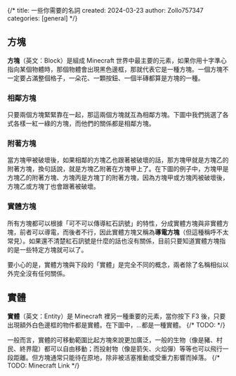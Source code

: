 {/*
title: 一些你需要的名詞
created: 2024-03-23
author: Zollo757347
categories: [general]
*/}

## 方塊
**方塊**（英文：Block）是組成 Minecraft 世界中最主要的元素，如果你用十字準心指向某個物體時，那個物體會出現黑色邊框，那就代表它是一種方塊。一個方塊不一定要占滿整個格子，一朵花、一顆按鈕、一個半磚都算是方塊的一種。

### 相鄰方塊
只要兩個方塊緊緊靠在一起，那這兩個方塊就互為相鄰方塊。下圖中我們挑選了各式各樣一紅一綠的方塊，而他們的關係都是相鄰方塊。

### 附著方塊
當方塊甲被破壞後，如果相鄰的方塊乙也跟著被破壞的話，那方塊甲就是方塊乙的附著方塊，換句話說，就是方塊乙附著在方塊甲上了。在下圖的例子中，方塊甲是方塊乙的附著方塊、方塊丙是方塊丁的附著方塊，因為方塊甲或方塊丙被破壞後，方塊乙或方塊丁也會跟著被破壞。

### 實體方塊
所有方塊都可以根據「可不可以傳導紅石訊號」的特性，分成實體方塊與非實體方塊，前者可以導電，而後者不行，因此實體方塊又稱為**導電方塊**（但這種稱呼不太常見）。如果還不清楚紅石訊號是什麼的話也沒有關係，目前只要知道實體方塊指的是一些特定方塊就可以了。

要小心的是，實體方塊與下段的「實體」是完全不同的概念，兩者除了名稱相似以外完全沒有任何關係。

## 實體
**實體**（英文：Entity）是 Minecraft 裡另一種重要的元素，當你按下 F3 後，只要出現額外白色邊框的物件都是實體。在下圖中，...都是一種實體。
{/* TODO: <Keybind type="showEntities" /> */}

一般而言，實體的可移動範圍比起方塊來說更加廣泛，一般的生物（像是豬、村民、終界龍）都可以自由移動；而投射物（像是箭矢、火焰彈）等等也可以飛行一段距離。但方塊通常只能待在原地，除非被活塞推動或受重力影響而掉落。
{/* TODO: Minecraft Link */}
